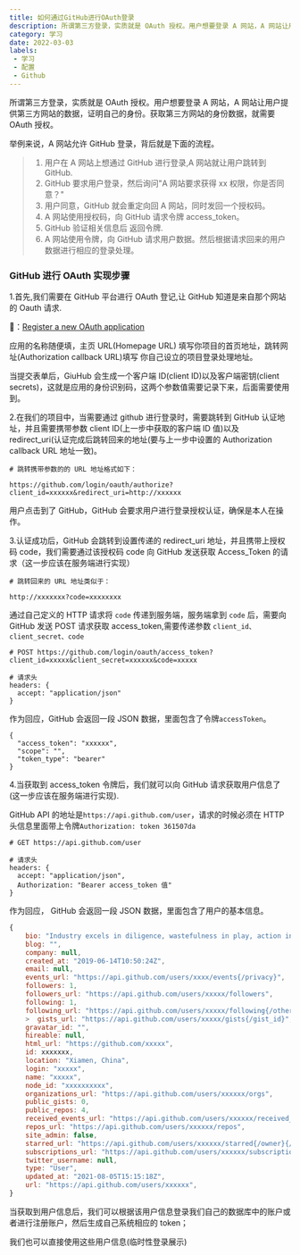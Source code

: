```yaml
---
title: 如何通过GitHub进行OAuth登录
description: 所谓第三方登录，实质就是 OAuth 授权。用户想要登录 A 网站，A 网站让用户提供第三方网站的数据，证明自己的身份。获取第三方网站的身份数据，就需要 OAuth 授权。
category: 学习
date: 2022-03-03
labels:
 - 学习
 - 配置
 - Github
---
```

所谓第三方登录，实质就是 OAuth 授权。用户想要登录 A 网站，A 网站让用户提供第三方网站的数据，证明自己的身份。获取第三方网站的身份数据，就需要 OAuth 授权。

举例来说，A 网站允许 GitHub 登录，背后就是下面的流程。

> 1. 用户在 A 网站上想通过 GitHub 进行登录,A 网站就让用户跳转到 GitHub.
> 2. GitHub 要求用户登录，然后询问"A 网站要求获得 xx 权限，你是否同意？"
> 3. 用户同意，GitHub 就会重定向回 A 网站，同时发回一个授权码。
> 4. A 网站使用授权码，向 GitHub 请求令牌 access_token。
> 5. GitHub 验证相关信息后 返回令牌.
> 6. A 网站使用令牌，向 GitHub 请求用户数据。然后根据请求回来的用户数据进行相应的登录处理。

### GitHub 进行 OAuth 实现步骤

1.首先,我们需要在 GitHub 平台进行 OAuth 登记,让 GitHub 知道是来自那个网站的 Oauth 请求.

 👀：[Register a new OAuth application](https://github.com/settings/applications/new)

应用的名称随便填，主页 URL(Homepage URL) 填写你项目的首页地址，跳转网址(Authorization callback URL)填写 你自己设立的项目登录处理地址。

当提交表单后，GiuHub 会生成一个客户端 ID(client ID)以及客户端密钥(client secrets)，这就是应用的身份识别码，这两个参数值需要记录下来，后面需要使用到。

2.在我们的项目中，当需要通过 github 进行登录时，需要跳转到 GitHub 认证地址，并且需要携带参数 client ID(上一步中获取的客户端 ID 值)以及 redirect_uri(认证完成后跳转回来的地址(要与上一步中设置的 Authorization callback URL 地址一致)。

```
# 跳转携带参数的的 URL 地址格式如下：

https://github.com/login/oauth/authorize?client_id=xxxxxx&redirect_uri=http://xxxxxx
```

用户点击到了 GitHub，GitHub 会要求用户进行登录授权认证，确保是本人在操作。

3.认证成功后，GitHub 会跳转到设置传递的 redirect_uri 地址，并且携带上授权码 code，我们需要通过该授权码 code 向 GitHub 发送获取 Access_Token 的请求（这一步应该在服务端进行实现）

```
# 跳转回来的 URL 地址类似于：

http://xxxxxxx?code=xxxxxxxx
```

通过自己定义的 HTTP 请求将 `code` 传递到服务端，服务端拿到 `code` 后，需要向 GitHub 发送 POST 请求获取 access_token,需要传递参数 `client_id、client_secret、code`

```
# POST https://github.com/login/oauth/access_token?client_id=xxxxx&client_secret=xxxxxx&code=xxxxx

# 请求头
headers: {
  accept: "application/json"
}
```

作为回应，GitHub 会返回一段 JSON 数据，里面包含了令牌`accessToken`。

```
{
  "access_token": "xxxxxx",
  "scope": "",
  "token_type": "bearer"
}
```

4.当获取到 access_token 令牌后，我们就可以向 GitHub 请求获取用户信息了(这一步应该在服务端进行实现).

GitHub API 的地址是`https://api.github.com/user`，请求的时候必须在 HTTP 头信息里面带上令牌`Authorization: token 361507da`

```
# GET https://api.github.com/user

# 请求头
headers: {
  accept: "application/json",
  Authorization: "Bearer access_token 值"
}
```

作为回应， GitHub 会返回一段 JSON 数据，里面包含了用户的基本信息。

```javascript
{
    bio: "Industry excels in diligence, wastefulness in play, action in thinking, destruction in following.",
    blog: "",
    company: null,
    created_at: "2019-06-14T10:50:24Z",
    email: null,
    events_url: "https://api.github.com/users/xxxx/events{/privacy}",
    followers: 1,
    followers_url: "https://api.github.com/users/xxxxx/followers",
    following: 1,
    following_url: "https://api.github.com/users/xxxxx/following{/other_user}",
    > ​ gists_url: "https://api.github.com/users/xxxxx/gists{/gist_id}",
    gravatar_id: "",
    hireable: null,
    html_url: "https://github.com/xxxxx",
    id: xxxxxxx,
    location: "Xiamen, China",
    login: "xxxxx",
    name: "xxxxx",
    node_id: "xxxxxxxxxx",
    organizations_url: "https://api.github.com/users/xxxxxx/orgs",
    public_gists: 0,
    public_repos: 4,
    received_events_url: "https://api.github.com/users/xxxxxx/received_events",
    repos_url: "https://api.github.com/users/xxxxxx/repos",
    site_admin: false,
    starred_url: "https://api.github.com/users/xxxxxx/starred{/owner}{/repo}",
    subscriptions_url: "https://api.github.com/users/xxxxxx/subscriptions",
    twitter_username: null,
    type: "User",
    updated_at: "2021-08-05T15:15:18Z",
    url: "https://api.github.com/users/xxxxxx",
}
```

当获取到用户信息后，我们可以根据该用户信息登录我们自己的数据库中的账户或者进行注册账户，然后生成自己系统相应的 token；

我们也可以直接使用这些用户信息(临时性登录展示)
